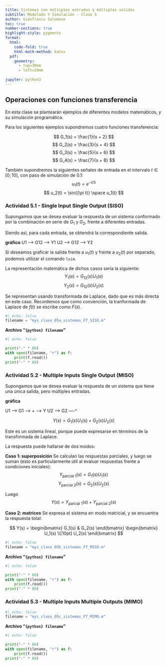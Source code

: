 ```yaml
---
title: Sistemas con múltiples entradas y múltiples salidas
subtitle: Modelado Y Simulación - Clase 5
author: Gianfranco Salomone
toc: true
number-sections: true
highlight-style: pygments
format: 
  html: 
    code-fold: true
    html-math-method: katex
  pdf: 
    geometry: 
      - top=30mm
      - left=20mm
    
jupyter: python3
---
```




## Operaciones con funciones transferencia
En esta clase se plantearán ejemplos de diferentes modelos matemáticos, y su simulación programática.

Para los siguientes ejemplos supondremos cuatro funciones transferencia:

$$ G_1(s) = \frac{1}{s + 2} $$
$$ G_2(s) = \frac{3}{s + 4} $$
$$ G_3(s) = \frac{5}{s + 6} $$
$$ G_4(s) = \frac{7}{s + 8} $$

También supondremos la siguientes señales de entrada en el intervalo $t\in[0;10]$, con paso de simulación de $0.1$:
$$ u_1(t) = e^{-t/5} $$
$$ u_2(t) = \sin{(\pi t)} \space u_1(t) $$

### Actividad 5.1 - Single Input Single Output (SISO)
Supongamos que se desea evaluar la respuesta de un sistema conformado por la combinación en serie de $G_1$ y $G_2$, frente a diferentes entradas.

Siendo así, para cada entrada, se obtendrá la correspondiente salida.


**gráfico**
U1 --> G12 --> Y1
U2 --> G12 --> Y2


Si deseamos graficar la salida frente a $u_1(t)$ y frente a $u_2(t)$ por separado, podemos utilizar el comando `lsim`.

La representación matemática de dichos casos sería la siguiente:
$$ Y_1(s) = G_{12}(s) U_1(s) $$
$$ Y_2(s) = G_{12}(s) U_2(s) $$

Se representan usando transformada de Laplace, dado que es más directa en este caso. Recordemos que como convención, la tranformada de Laplace de $f(t)$ se escribe como $F(s)$.

```python
#| echo: false
filename = "mys_clase_05a_sistemas_FT_SISO.m"
```
**Archivo "`{python} filename`"**

```python
#| echo: false

print("-" * 60)
with open(filename, "r") as f:
    print(f.read())
print("-" * 60)
```

### Actividad 5.2 - Multiple Inputs Single Output (MISO)
Supongamos que se desea evaluar la respuesta de un sistema que tiene una única salida, pero múltiples entradas.

**gráfica**

U1 --> G1 --> + --> Y
U2 --> G2 ----^

$$ Y(s) = G_1(s) U_1(s) + G_2(s) U_2(s) $$

Este es un sistema lineal, porque puede expresarse en términos de la transformada de Laplace.

La respuesta puede hallarse de dos modos:

**Caso 1: superposición**
Se calculan las respuestas parciales, y luego se suman (esto es particularmente útil al evaluar respuestas frente a condiciones iniciales):
$$ Y_\text{parcial 1}(s) = G_1(s) U_1(s) $$
$$ Y_\text{parcial 2}(s) = G_2(s) U_2(s) $$

Luego 
$$ Y(s) = Y_\text{parcial 1}(s) + Y_\text{parcial 2}(s) $$


**Caso 2: matrices**
Se expresa el sistema en modo matricial, y se encuentra la respuesta total: 

$$ Y(s) = \begin{bmatrix} G_1(s) & G_2(s) \end{bmatrix} \begin{bmatrix} U_1(s) \\[10pt] U_2(s) \end{bmatrix} $$


```python
#| echo: false
filename = "mys_clase_05b_sistemas_FT_MISO.m"
```
**Archivo "`{python} filename`"**

```python
#| echo: false

print("-" * 60)
with open(filename, "r") as f:
    print(f.read())
print("-" * 60)
```


### Actividad 5.3 - Multiple Inputs Multiple Outputs (MIMO)
```python
#| echo: false
filename = "mys_clase_05c_sistemas_FT_MIMO.m"
```
**Archivo "`{python} filename`"**

```python
#| echo: false

print("-" * 60)
with open(filename, "r") as f:
    print(f.read())
print("-" * 60)
```
